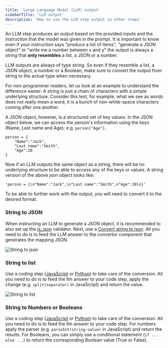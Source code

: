 ```yaml
---
title: 'Large Language Model (LLM) output'
sidebarTitle: 'LLM output'
description: 'How to use the LLM step output in other steps'
---
```


An LLM step produces an output based on the provided inputs and the instruction that the model was given
in the prompt.
It is important to know even if your instruction says "produce a list of items", "generate a JSON object"
or "write me a number between x and y" the output is always a string that **only resembles** a list, a JSON
or a number.

<Tip>
LLM outputs are always of type string. So even if they resemble a list, a JSON object, a number or a Boolean, make
sure to convert the output from string to the actual type when necessary.
</Tip>

For non-programmer readers, let us look at an example to understand the difference easier:
A string is just a chain of characters with a simple underlying structure. Consider this text, 
for example, what we see as words does not really mean a word, it is a bunch of non-white-space 
characters coming after one another.

A JSON object, however, is a structured set of key values.
In the JSON object below, we can access the person's information using the keys (Name, Last name and Age); e.g. `person["Age"]`.

```
person = {
    "Name":"Jack",
    "Last name":"Smith",
    "Age":28
}
```
Now if an LLM outputs the same object as a string, there will be no underlying structure to be able to 
access any of the keys or values. A string version of the above json object looks like:
```
'person = {\n"Name":"Jack",\n"Last name":"Smith",n"Age":28\n}'
```

To be able to further work with the output, you will need to convert it to the desired format.

### String to JSON
When instructing an LLM to generate a JSON object, it is recommended to also set up the 
[is_json](/build-custom-tools/tool-steps/llms/validators#is-json) validator.
Next, use a [Convert string to json](/build-custom-tools/tool-steps/convert-string-to-json).
All you need to do is to feed the LLM answer to the convertor component that generates the
mapping JSON.

![String to json](/images/build-custom-tools/tool-step/convert-string-to-json-fields.png)

### String to list
Use a coding step ([JavaScript](/build-custom-tools/tool-steps/code-javascript) or 
[Python](/build-custom-tools/tool-steps/code-python)) to take care of the conversion.
All you need to do is to feed the llm answer to your code step, apply the change
(e.g. `split(separator)` in JavaScript) and return the value.

![String to list](/images/build-custom-tools/tool-step/llm-output-str-to-list.png)

### String to Numbers or Booleans
Use a coding step ([JavaScript](/build-custom-tools/tool-steps/code-javascript) or 
[Python](/build-custom-tools/tool-steps/code-python)) to take care of the conversion.
All you need to do is to feed the llm answer to your code step.
For numbers apply the parser (e.g. `parseInt(string-value)` in JavaScript) and return
the results.
For Booleans, you can simply use a conditional statement (`if ... else ...`) to return
the corresponding Boolean value (True or False).